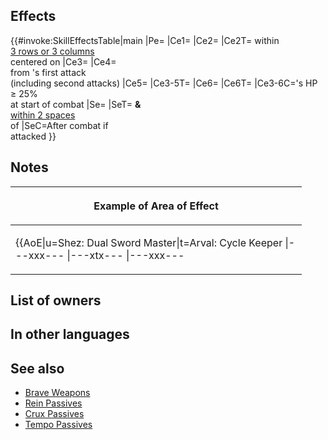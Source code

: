 {{Weapon Infobox
|tagid=SID_修羅の双刃
|intID=4304
|userVersion1=Main
|userVersion2=Sub
|exclusive=1
|weaponType=Dagger
|cost=400
|might=8
|range=2
|cooldown=-1
|effect=Accelerates Special trigger (cooldown count-1). Unit attacks twice (even if foe initiates combat, unit attacks twice).<br><br>Inflicts penalty on Atk/Spd/Def/Res for foes within 3 rows or 3 columns centered on unit during combat = 4 + number of combat instances on current turn × 4 (max 12; includes combat instances unit does not participate in; battles on player phase and on enemy phase are counted separately; does not include this current combat instance).<br><br>At start of combat, if unit's HP ≥ 25%, grants bonus to unit's Atk/Spd/Def/Res = 5 + number of foes within 3 rows or 3 columns centered on unit × 3 (max 14), reduces damage from foe's first attack by 30% ("first attack" normally means only the first strike; for effects that grant "unit attacks twice," it means the first and second strikes), and neutralizes effects that grant "Special cooldown charge +X" to foe or inflict "Special cooldown charge -X" on unit during combat.<br><br>Effect:【Dagger ７】<br><br>【Dagger ７】<br>After combat, if unit attacked, inflicts Def/Res-７ on target and foes within 2 spaces of target through their next actions.
|required=Silver Dagger
|properties=random_owner
}}
==Effects==
{{#invoke:SkillEffectsTable|main
|Pe={{Eft|Accelerates Special}}
|Ce1={{Eft|Attack Twice}}
|Ce2={{Eft|Temporary debuffs|Atk/Spd/Def/Res|4 x combat instances<br>during the current phase, +4|max=12}}
|Ce2T={{Tgt|Foes}} within<br>[[3 rows or 3 columns]]<br>centered on {{Tgt|Unit}}
|Ce3={{Eft|Temporary buffs|Atk/Spd/Def/Res|3 x {{Tgt|Foes}} within<br>[[3 rows or 3 columns]]<br>centered on {{Tgt|Unit}}, + 5|max=14}}
|Ce4={{Eft|Damage Reduction|30%}}<br>from {{Tgt|Foe}}'s first attack<br>(including second attacks)
|Ce5={{Eft|Neutralize Guard}}
|Ce3-5T={{Tgt|Unit}}
|Ce6={{Eft|Neutralize Accelerate Charge}}
|Ce6T={{Tgt|Foe}}
|Ce3-6C={{Tgt|Unit}}'s HP ≥ 25%<br>at start of combat
|Se={{Eft|Penalties|Def/Res|7}}
|SeT={{Tgt|Target Foe}} '''&''' {{Tgt|Foes}}<br>[[within 2 spaces]]<br>of {{Tgt|Target Foe}}
|SeC=After combat if<br>{{Tgt|Unit}} attacked
}}

==Notes==
{{AttackTwice}}
{{Temporary debuffs}}
{{FoesCombatEffect|temporary debuffs}}
{{Temporary buffs}}
{{DamagePercentageReduction}}
{{CooldownChargePlusNeutralization}}
{{CooldownChargeMinusNeutralization}}
{{IfUnitAttacked}}
{{Penalties}}
{|class="wikitable default mw-collapsible" 
!Example of Area of Effect
|-
|align="middle" style="max-width:450px;margin:auto"|{{AoE|u=Shez: Dual Sword Master|t=Arval: Cycle Keeper
|---xxx---
|---xtx---
|---xxx---
|xxxxxxxxx
|xxxxuxxxx
|xxxxxxxxx
|---xxx---
|---xxx---
|---xxx---
}}
|}
==List of owners==
{{Skill Hero List}}
==In other languages==
{{OtherLanguages
|japanese=
|german=
|spanishEU=
|spanishLA=
|french=
|italian=
|chineseTW=
|portuguese=
}}
==See also==
{{See also skills|cond=Description LIKE '% unit attacks twice%【Dagger ７】%' AND (SP=300 OR Exclusive='1') OR (Description LIKE '%combat instance%' OR Description LIKE '%inflicts%/%on%foes within%rows%during combat%' AND Description NOT LIKE '%at start of%inflicts%on foes within%rows%next action%during combat%') AND Exclusive='1'}}
* [[Brave Weapons]]
* [[Rein Passives]]
* [[Skill families/C Passives#Crux|Crux Passives]]
* [[Tempo Passives]]
{{Weapons Navbox}}